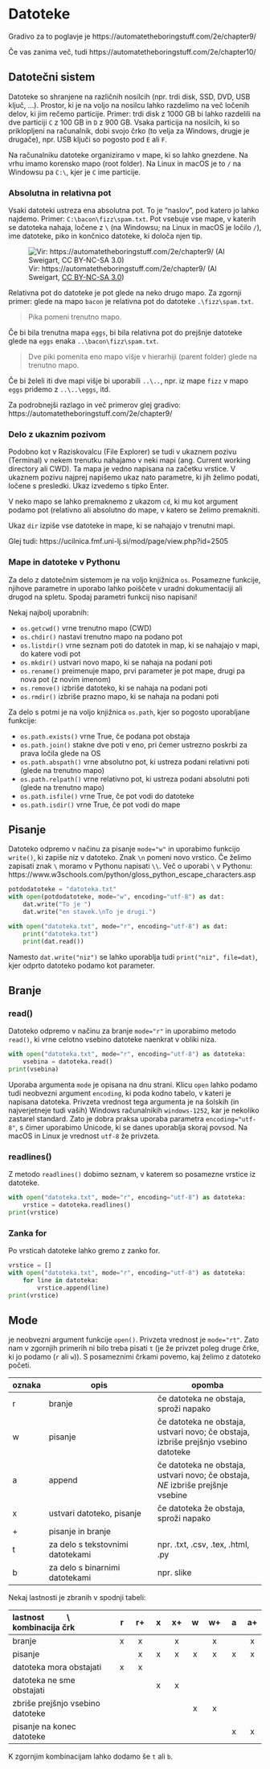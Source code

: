 # Datoteke

Gradivo za to poglavje je https://automatetheboringstuff.com/2e/chapter9/

Če vas zanima več, tudi https://automatetheboringstuff.com/2e/chapter10/

## Datotečni sistem

Datoteke so shranjene na različnih nosilcih (npr. trdi disk, SSD, DVD, USB ključ, ...). Prostor, ki je na voljo na nosilcu lahko razdelimo 
na več ločenih delov, ki jim rečemo particije. Primer: trdi disk z 
1000 GB bi lahko razdelili na dve particiji `C` z 100 GB in `D` z 900 GB. Vsaka
particija na nosilcih, ki so priklopljeni na računalnik, dobi svojo črko 
(to velja za Windows, drugje je drugače), npr. 
USB ključi so pogosto pod `E` ali `F`.

Na računalniku datoteke organiziramo v mape, ki so lahko gnezdene. Na vrhu 
imamo korensko mapo (root folder). Na Linux in macOS je to `/` na Windowsu pa 
`C:\`, kjer je `C` ime particije.

### Absolutna in relativna pot

Vsaki datoteki ustreza ena absolutna pot. To je "naslov", pod katero jo lahko najdemo. Primer: `C:\bacon\fizz\spam.txt`. Pot vsebuje vse mape, v katerih se datoteka nahaja, ločene z `\` (na Windowsu; na Linux in macOS je ločilo `/`), ime datoteke, piko in končnico datoteke, ki določa njen tip.

![Vir: https://automatetheboringstuff.com/2e/chapter9/ (Al Sweigart, [CC BY-NC-SA 3.0](https://creativecommons.org/licenses/by-nc-sa/3.0/))](./images/paths.jpeg "Primer absolutnih in relativnih poti")

Relativna pot do datoteke je pot glede na neko drugo mapo. Za zgornji primer:
glede na mapo `bacon` je relativna pot do datoteke `.\fizz\spam.txt`.

> Pika pomeni trenutno mapo.

Če bi bila trenutna mapa `eggs`, bi bila relativna pot do prejšnje datoteke 
glede na `eggs` enaka `..\bacon\fizz\spam.txt`. 

> Dve piki pomenita eno mapo višje v hierarhiji (parent folder) glede na trenutno mapo. 

Če bi želeli iti dve mapi višje bi uporabili `..\..`, npr. iz mape 
`fizz` v mapo `eggs` pridemo z `..\..\eggs`, itd.

Za podrobnejši razlago in več primerov glej gradivo: https://automatetheboringstuff.com/2e/chapter9/

### Delo z ukaznim pozivom

Podobno kot v Raziskovalcu (File Explorer) se tudi v ukaznem pozivu (Terminal) v 
nekem trenutku nahajamo v neki mapi (ang. Current working directory ali CWD). 
Ta mapa je vedno napisana na začetku vrstice. V ukaznem pozivu najprej napišemo ukaz nato parametre, ki jih želimo podati, ločene s presledki. Ukaz izvedemo s tipko Enter.

V neko mapo se lahko premaknemo z ukazom `cd`, ki mu kot argument podamo pot 
(relativno ali absolutno do mape, v katero se želimo premakniti.

Ukaz `dir` izpiše vse datoteke in mape, ki se nahajajo v trenutni mapi.

Glej tudi: https://ucilnica.fmf.uni-lj.si/mod/page/view.php?id=2505

### Mape in datoteke v Pythonu

Za delo z datotečnim sistemom je na voljo knjižnica `os`.
Posamezne funkcije, njihove parametre in uporabo lahko poiščete v uradni 
dokumentaciji ali drugod na spletu. Spodaj parametri funkcij niso napisani!

Nekaj najbolj uporabnih:

- `os.getcwd()` vrne trenutno mapo (CWD)
- `os.chdir()` nastavi trenutno mapo na podano pot
- `os.listdir()` vrne seznam poti do datotek in map, ki se nahajajo v mapi, do katere vodi pot
- `os.mkdir()` ustvari novo mapo, ki se nahaja na podani poti
- `os.rename()` preimenuje mapo, prvi parameter je pot mape, drugi pa nova pot (z novim imenom)
- `os.remove()` izbriše datoteko, ki se nahaja na podani poti
- `os.rmdir()` izbriše prazno mapo, ki se nahaja na podani poti

Za delo s potmi je na voljo knjižnica `os.path`, kjer so pogosto uporabljane funkcije:

- `os.path.exists()` vrne True, če podana pot obstaja
- `os.path.join()` stakne dve poti v eno, pri čemer ustrezno poskrbi za prava ločila glede na OS
- `os.path.abspath()` vrne absolutno pot, ki ustreza podani relativni poti (glede na trenutno mapo)
- `os.path.relpath()` vrne relativno pot, ki ustreza podani absolutni poti (glede na trenutno mapo)
- `os.path.isfile()` vrne True, če pot vodi do datoteke
- `os.path.isdir()` vrne True, če pot vodi do mape

## Pisanje

Datoteko odpremo v načinu za pisanje `mode="w"` in uporabimo funkcijo `write()`, 
ki zapiše niz v datoteko. Znak `\n` pomeni novo vrstico. Če želimo zapisati znak `\`
moramo v Pythonu napisati `\\`. Več o uporabi `\` v Pythonu: https://www.w3schools.com/python/gloss_python_escape_characters.asp

```python
potdodatoteke = "datoteka.txt"
with open(potdodatoteke, mode="w", encoding="utf-8") as dat:
    dat.write("To je ")
    dat.write("en stavek.\nTo je drugi.")
```

```python
with open("datoteka.txt", mode="r", encoding="utf-8") as dat:
    print("datoteka.txt")
    print(dat.read())
```

Namesto `dat.write("niz")` se lahko uporablja tudi `print("niz", file=dat)`, kjer
odprto datoteko podamo kot parameter.

## Branje

### read()

Datoteko odpremo v načinu za branje `mode="r"` in uporabimo metodo `read()`, 
ki vrne celotno vsebino datoteke naenkrat v obliki niza.

```python
with open("datoteka.txt", mode="r", encoding="utf-8") as datoteka:
    vsebina = datoteka.read()
print(vsebina)
```

Uporaba argumenta `mode` je opisana na dnu strani.
Klicu `open` lahko podamo tudi neobvezni argument `encoding`, ki poda kodno
tabelo, v kateri je napisana datoteka. Privzeta vrednost tega argumenta je na
šolskih (in najverjetneje tudi vaših) Windows računalnikih `windows-1252`, kar je 
nekoliko zastarel standard. Zato je dobra praksa uporaba parametra 
`encoding="utf-8"`, s čimer uporabimo Unicode, ki se danes
uporablja skoraj povsod. Na macOS in Linux je vrednost `utf-8` že privzeta.

### readlines()

Z metodo `readlines()` dobimo seznam, v katerem so posamezne
vrstice iz datoteke. 

```python
with open("datoteka.txt", mode="r", encoding="utf-8") as datoteka:
    vrstice = datoteka.readlines()
print(vrstice)
```

### Zanka for

Po vrsticah datoteke lahko gremo z zanko for.

```python
vrstice = []
with open("datoteka.txt", mode="r", encoding="utf-8") as datoteka:
    for line in datoteka:
        vrstice.append(line)
print(vrstice)
```

## Mode

je neobvezni argument funkcije `open()`. Privzeta vrednost je `mode="rt"`. Zato
nam v zgornjih primerih ni bilo treba pisati `t` (je že privzet poleg druge
črke, ki jo podamo (`r` ali `w`)). S posameznimi črkami povemo, kaj želimo z
datoteko početi.

oznaka | opis | opomba
--- | ------------ | ------------
r | branje | če datoteka ne obstaja, sproži napako
w | pisanje | če datoteka ne obstaja, ustvari novo; če obstaja, izbriše prejšnjo vsebino datoteke
a | append | če datoteka ne obstaja, ustvari novo; če obstaja, *NE* izbriše prejšnje vsebine
x | ustvari datoteko, pisanje | če datoteka že obstaja, sproži napako
\+ | pisanje in branje
t | za delo s tekstovnimi datotekami | npr. .txt, .csv, .tex, .html, .py
b | za delo s binarnimi datotekami | npr. slike

Nekaj lastnosti je zbranih v spodnji tabeli:

| lastnost &emsp; &emsp; \\ &emsp; &emsp; kombinacija črk   | r | r+ | x | x+ | w | w+ | a | a+ |
|:--------------------------|:---:|:---:|:---:|:---:|:---:|:---:|:---:|:---:|
| branje                    | x | x  |   | x  |   | x  |   | x  |
| pisanje                   |   | x  | x | x  | x | x  | x | x  |
| datoteka mora obstajati   | x | x  |   |    |   |    |   |    |
| datoteka ne sme obstajati |   |    | x | x  |   |    |   |    |
| zbriše prejšnjo vsebino datoteke |   |    |   |    | x | x  |   |    |
| pisanje na konec datoteke |   |    |   |    |   |    | x | x  |

K zgornjim kombinacijam lahko dodamo še `t` ali `b`.